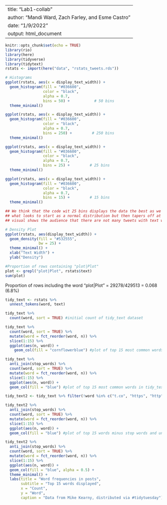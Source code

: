 
---
title: "Lab1-collab"
author: "Mandi Ward, Zach Farley, and Esme Castro"
date: "1/9/2022"
output: html_document
---

```r
knitr::opts_chunk$set(echo = TRUE)
library(rio)
library(here)
library(tidyverse)
library(tidytext)
rstats <- import(here("data", "rstats_tweets.rds"))
```

```r
# Histograms
ggplot(rstats, aes(x = display_text_width)) +
  geom_histogram(fill = "#036600",
                 color = "black",
                 alpha = 0.7,
                 bins = 50) +           # 50 bins
  theme_minimal()

ggplot(rstats, aes(x = display_text_width)) +
  geom_histogram(fill = "#036600",
                 color = "black",
                 alpha = 0.7,
                 bins = 250) +         # 250 bins
  theme_minimal()

ggplot(rstats, aes(x = display_text_width)) +
  geom_histogram(fill = "#036600",
                 color = "black",
                 alpha = 0.7,
                 bins = 25) +         # 25 bins
  theme_minimal()

ggplot(rstats, aes(x = display_text_width)) +
  geom_histogram(fill = "#036600",
                 color = "black",
                 alpha = 0.7,
                 bins = 15) +         # 15 bins
  theme_minimal()

## We think that the code wit 25 bins displays the data the best as we can see
## what looks to start as a normal distribution but then tapers off at the end. This
## visual shows the audience that there are not many tweets with text width greater than 150.

# Density Plot
ggplot(rstats, aes(display_text_width)) +
  geom_density(fill = "#532555", 
               bw = 25) +
  theme_minimal() +
  xlab("Text Width") +
  ylab("Density")
```

```r
#Proportion of rows containing "plot|Plot"
plot <- grepl("plot|Plot", rstats$text)
sum(plot)
```
Proportion of rows including the word "plot|Plot" = 29278/429513 = 0.068 (6.8%)

```r
tidy_text <- rstats %>% 
  unnest_tokens(word, text)

tidy_text %>% 
  count(word, sort = TRUE) #initial count of tidy_text dataset

tidy_text %>% 
  count(word, sort = TRUE) %>% 
  mutate(word = fct_reorder(word, n)) %>% 
  slice(1:15) %>%
  ggplot(aes(n, word)) +
    geom_col(fill = "cornflowerblue") #plot of top 15 most common words in tidy_text

tidy_text %>% 
  anti_join(stop_words) %>%
  count(word, sort = TRUE) %>% 
  mutate(word = fct_reorder(word, n)) %>% 
  slice(1:15) %>% 
  ggplot(aes(n, word)) +
  geom_col(fill = "blue") #plot of top 15 most common words in tidy_text, minus stop words

tidy_text2 <- tidy_text %>% filter(!word %in% c("t.co", "https", "http", "rt", "rstats")) #removed rows where unnecessary words are not needed

tidy_text2 %>% 
  anti_join(stop_words) %>% 
  count(word, sort = TRUE) %>% 
  mutate(word = fct_reorder(word, n)) %>% 
  slice(1:15) %>% 
  ggplot(aes(n, word)) +
  geom_col(fill = "blue") #plot of top 15 words minus stop words and unnecessary words
```

```r

tidy_text2 %>% 
  anti_join(stop_words) %>% 
  count(word, sort = TRUE) %>% 
  mutate(word = fct_reorder(word, n)) %>% 
  slice(1:15) %>% 
  ggplot(aes(n, word)) +
  geom_col(fill = "blue", alpha = 0.5) +
  theme_minimal() +
  labs(title = "Word frequencies in posts",
       subtitle = "Top 15 words displayed",
       x = "Count",
       y = "Word",
       caption = "Data from Mike Kearny, distributed via #tidytuesday")
```





